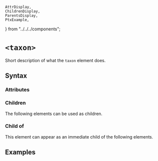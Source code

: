     AttrDisplay,
    ChildrenDisplay,
    ParentsDisplay,
    PtxExample,
} from "../../../components";

# `<taxon>`

Short description of what the `taxon` element does.

## Syntax

### Attributes

<AttrDisplay name="taxon" />

### Children

The following elements can be used as children.

<ChildrenDisplay name="taxon" />

### Child of

This element can appear as an immediate child of the following elements.

<ParentsDisplay name="taxon" />

## Examples

    